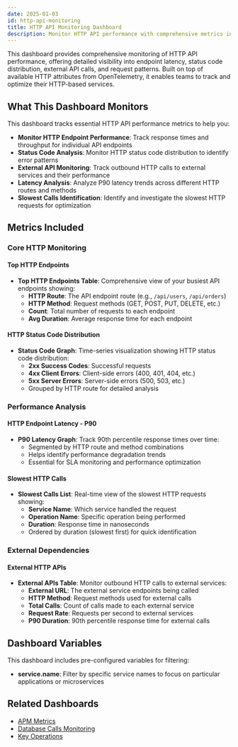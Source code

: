 ```yaml
---
date: 2025-01-03
id: http-api-monitoring
title: HTTP API Monitoring Dashboard
description: Monitor HTTP API performance with comprehensive metrics including endpoint latency, status code distribution, external API calls, and request patterns built on OpenTelemetry HTTP attributes.
---
```


This dashboard provides comprehensive monitoring of HTTP API performance, offering detailed visibility into endpoint latency, status code distribution, external API calls, and request patterns. Built on top of available HTTP attributes from OpenTelemetry, it enables teams to track and optimize their HTTP-based services.

<div className="flex justify-center">
  <DashboardActions 
    dashboardJsonUrl="https://raw.githubusercontent.com/SigNoz/dashboards/refs/heads/main/apm/http-api-monitoring.json"
    dashboardName="HTTP API Monitoring"
  />
</div>

## What This Dashboard Monitors

This dashboard tracks essential HTTP API performance metrics to help you:

- **Monitor HTTP Endpoint Performance**: Track response times and throughput for individual API endpoints
- **Status Code Analysis**: Monitor HTTP status code distribution to identify error patterns
- **External API Monitoring**: Track outbound HTTP calls to external services and their performance
- **Latency Analysis**: Analyze P90 latency trends across different HTTP routes and methods
- **Slowest Calls Identification**: Identify and investigate the slowest HTTP requests for optimization

## Metrics Included

### Core HTTP Monitoring

#### Top HTTP Endpoints
- **Top HTTP Endpoints Table**: Comprehensive view of your busiest API endpoints showing:
  - **HTTP Route**: The API endpoint route (e.g., `/api/users`, `/api/orders`)
  - **HTTP Method**: Request methods (GET, POST, PUT, DELETE, etc.)
  - **Count**: Total number of requests to each endpoint
  - **Avg Duration**: Average response time for each endpoint

#### HTTP Status Code Distribution
- **Status Code Graph**: Time-series visualization showing HTTP status code distribution:
  - **2xx Success Codes**: Successful requests
  - **4xx Client Errors**: Client-side errors (400, 401, 404, etc.)
  - **5xx Server Errors**: Server-side errors (500, 503, etc.)
  - Grouped by HTTP route for detailed analysis

### Performance Analysis

#### HTTP Endpoint Latency - P90
- **P90 Latency Graph**: Track 90th percentile response times over time:
  - Segmented by HTTP route and method combinations
  - Helps identify performance degradation trends
  - Essential for SLA monitoring and performance optimization

#### Slowest HTTP Calls
- **Slowest Calls List**: Real-time view of the slowest HTTP requests showing:
  - **Service Name**: Which service handled the request
  - **Operation Name**: Specific operation being performed
  - **Duration**: Response time in nanoseconds
  - Ordered by duration (slowest first) for quick identification

### External Dependencies

#### External HTTP APIs
- **External APIs Table**: Monitor outbound HTTP calls to external services:
  - **External URL**: The external service endpoints being called
  - **HTTP Method**: Request methods used for external calls
  - **Total Calls**: Count of calls made to each external service
  - **Request Rate**: Requests per second to external services
  - **P90 Duration**: 90th percentile response time for external calls

## Dashboard Variables

This dashboard includes pre-configured variables for filtering:

- **service.name**: Filter by specific service names to focus on particular applications or microservices

## Related Dashboards

- [APM Metrics](/docs/dashboards/dashboard-templates/apm-metrics)
- [Database Calls Monitoring](/docs/dashboards/dashboard-templates/db-calls-monitoring)
- [Key Operations](/docs/dashboards/dashboard-templates/key-operations)